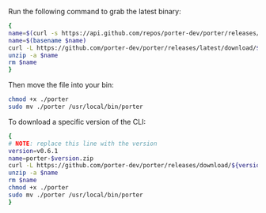 Run the following command to grab the latest binary:

```sh
{
name=$(curl -s https://api.github.com/repos/porter-dev/porter/releases/latest | grep "browser_download_url.*/porter_.*_Darwin_x86_64\.zip" | cut -d ":" -f 2,3 | tr -d \")
name=$(basename $name)
curl -L https://github.com/porter-dev/porter/releases/latest/download/$name --output $name
unzip -a $name
rm $name
}
```

Then move the file into your bin:

```sh
chmod +x ./porter
sudo mv ./porter /usr/local/bin/porter
```

To download a specific version of the CLI:

```sh
{
# NOTE: replace this line with the version
version=v0.6.1
name=porter-$version.zip
curl -L https://github.com/porter-dev/porter/releases/download/${version}/porter_${version}_Darwin_x86_64.zip --output $name
unzip -a $name
rm $name
chmod +x ./porter
sudo mv ./porter /usr/local/bin/porter
}
```
